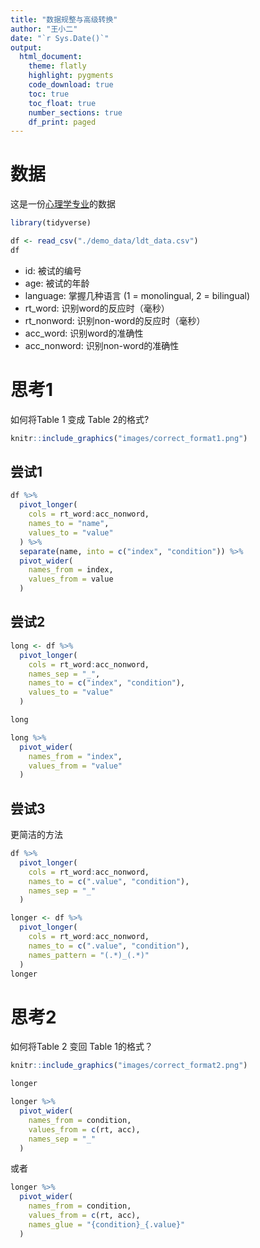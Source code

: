 ```yaml
---
title: "数据规整与高级转换"
author: "王小二"
date: "`r Sys.Date()`"
output: 
  html_document:
    theme: flatly
    highlight: pygments
    code_download: true
    toc: true
    toc_float: true
    number_sections: true
    df_print: paged
---
```




# 数据

这是一份[心理学专业](https://osf.io/bj83f/)的数据

```r
library(tidyverse)

df <- read_csv("./demo_data/ldt_data.csv")
df
```



- id:          被试的编号
- age:         被试的年龄
- language:    掌握几种语言 (1 = monolingual, 2 = bilingual) 
- rt_word:     识别word的反应时（毫秒）
- rt_nonword:  识别non-word的反应时（毫秒）
- acc_word:    识别word的准确性 
- acc_nonword: 识别non-word的准确性 


# 思考1

如何将Table 1 变成 Table 2的格式?

```r
knitr::include_graphics("images/correct_format1.png")
```

## 尝试1
```r
df %>%
  pivot_longer(
    cols = rt_word:acc_nonword,
    names_to = "name",
    values_to = "value"
  ) %>%
  separate(name, into = c("index", "condition")) %>%
  pivot_wider(
    names_from = index,
    values_from = value
  )
```

## 尝试2

```r
long <- df %>%
  pivot_longer(
    cols = rt_word:acc_nonword,
    names_sep = "_",
    names_to = c("index", "condition"),
    values_to = "value"
  )

long
```


```r
long %>%
  pivot_wider(
    names_from = "index",
    values_from = "value"
  )
```

## 尝试3

更简洁的方法

```r
df %>%
  pivot_longer(
    cols = rt_word:acc_nonword,
    names_to = c(".value", "condition"),
    names_sep = "_"
  )
```


```r
longer <- df %>%
  pivot_longer(
    cols = rt_word:acc_nonword,
    names_to = c(".value", "condition"),
    names_pattern = "(.*)_(.*)"
  )
longer
```



# 思考2

如何将Table 2 变回 Table 1的格式？

```r
knitr::include_graphics("images/correct_format2.png")
```

```r
longer
```



```r
longer %>%
  pivot_wider(
    names_from = condition,
    values_from = c(rt, acc),
    names_sep = "_"
  )
```


或者
```r
longer %>%
  pivot_wider(
    names_from = condition,
    values_from = c(rt, acc),
    names_glue = "{condition}_{.value}"
  )
```

